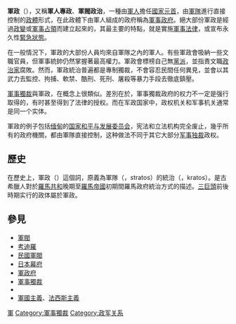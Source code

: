 {{For|其他主題|軍政}}
{{not|军事独裁}}
{{Unreferenced|time=2022-02-10T22:12:25+00:00}}
{{Forms of government}}
{{軍事}}
'''軍政'''（{{lang-en|stratocracy}}），又稱'''軍人專政'''、'''軍閥政治'''，一種由[[軍人|軍人]]擔任[[國家元首|國家元首]]，由[[軍隊|軍隊]]進行直接控制的[[政體|政體]]形式，在此政體下由軍人組成的政府稱為[[軍事政府|軍事政府]]。絕大部份軍政是經過[[政變|政變]]或[[軍事占領|軍事占領]]而建立起來的，其最主要的特點，就是實施[[戒嚴|軍事法律]]，或宣布永久性[[緊急狀態|緊急狀態]]。

在一般情況下，軍政的大部份人員均來自軍隊之內的軍人。有些軍政會吸納一些文職官員，但軍事統帥仍然掌握著最高權力。軍政會標榜自己無[[黨派|黨派]]，並指責文職[[政治家|政治家]]腐敗。然而，軍政統治普遍都是專制獨裁，不會容忍民間任何異見，並會以其武力去監控、拘捕、軟禁、酷刑、死刑、屠殺等暴力手段去徹底鎮壓。

[[軍事獨裁|軍事獨裁]]與軍政，在概念上很類似。差別在於，軍事獨裁政府的权力不一定是强行取得的，有时甚至得到了法律的授权。而在军政国家中，政权机关和军事机关通常是同一个实体。

軍政的例子包括[[缅甸|缅甸]]的[[国家和平与发展委员会|国家和平与发展委员会]]，宪法和立法机构完全废止，幾乎所有的政府機關，都由軍隊直接控制，这种做法不同于其它大部分[[军事独裁|军事独裁]]政权。

==歷史==
在歷史上，軍政（{{lang-en|Stratocracy}}）這個詞，原義為軍隊（{{lang-grc|στρατός}}，stratos）的統治（{{lang|grc|κράτος}}，kratos）。是古希臘人對於[[羅馬共和|羅馬共和]]晚期至[[羅馬帝國|羅馬帝國]]初期間羅馬政府統治方式的描述。[[三巨頭|三巨頭]]前後時期实行的政体屬於軍政。

==參見==
* [[軍閥|軍閥]]
* [[考迪羅|考迪羅]]
* [[民國軍閥|民國軍閥]]
* [[幕府_(日本)|日本幕府]]
* [[軍政府|軍政府]]
* [[軍事獨裁|軍事獨裁]]
* {{Link-de|軍政長官|Militärgouverneur}}
* [[軍國主義|軍國主義]]、[[法西斯主義|法西斯主義]]

[[Category:政體|軍]]
[[Category:軍事獨裁|Category:軍事獨裁]]
[[Category:政军关系|Category:政军关系]]